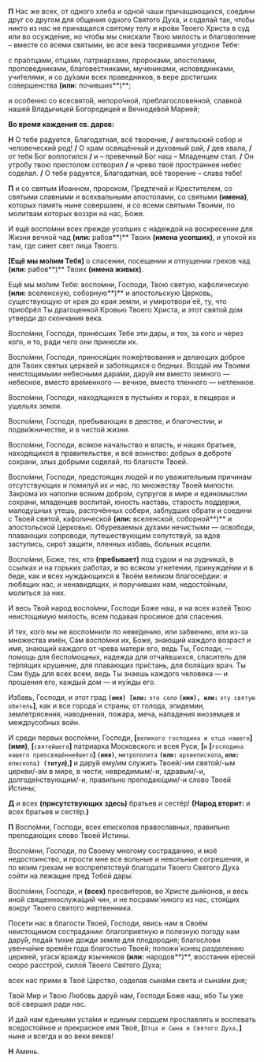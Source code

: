 **П** Нас же всех, от одного хлеба и одной чаши причащающихся, соедини друг со другом для общения одного Святого Духа, и соделай так, чтобы никто из нас не причащался святому телу и кро́ви Твоего Христа в суд или во осужде́ние, но чтобы мы снискали Твою милость и благоволение – вместе со всеми святыми, во все века творившими угодное Тебе:

с пра́отцами, отцами, патриархами, пророками, апостолами, проповедниками, благове́стниками, мучениками, исповедниками, учи́телями, и со ду́хами всех праведников, в вере достигших совершенства **(или:** почивших**)**;

и особенно со всесвято́й, непоро́чной, преблагослове́нной, славной нашей Владычицей Богородицей и Вечноде́вой Марией;

**Во время каждения св. даров:**

**Н** О тебе радуется, Благодатная, всё творение, **/** ангельский собор и человеческий род! **/** О храм освящённый и духовный рай, **/** дев хвала, **/** от тебя Бог воплотился **/** и – превечный Бог наш – Младенцем стал. **/** Он утробу твою престолом сотворил **/** и чрево твоё пространнее небес соделал. **/** О тебе радуется, Благодатная, всё творение – слава тебе!

**П** и со святым Иоанном, пророком, Предтечей и Крестителем, со святыми славными и всехвальными апостолами, со святыми **(имена)**, которых память ныне совершаем, и со всеми святыми Твоими, по молитвам которых воззри на нас, Боже.

И ещё воспо́мни всех прежде усопших с надеждой на воскресение для Жизни вечной чад **(или:** рабов**)** Твоих **(имена усопших)**, и упокой их там, где сияет свет лица Твоего.

**[**Ещё мы мо́лим Тебя**]** о спасении, посещении и отпущении грехов чад **(или:** рабов**)** Твоих **(имена живых)**.

Ещё мы мо́лим Тебя: воспо́мни, Господи, Твою святую, кафолическую **(или:** вселенскую, соборную**)** и апостольскую Церковь, существующую от края до края земли, и умиротвори́ её, ту, что приобрёл Ты драгоценной Кровью Твоего Христа, и этот святой дом утверди до скончания века.

Воспо́мни, Господи, принёсших Тебе эти дары, и тех, за кого и через кого, и то, ради чего они принесли их.

Воспо́мни, Господи, принося́щих поже́ртвования и делающих доброе для Твоих святых церквей и заботящихся о бедных. Воздай им Твоими неистощимыми небесными дара́ми, дару́й им вместо земного — небесное, вместо вре́менного — вечное, вместо тленного — нетленное.

Воспо́мни, Господи, находящихся в пусты́нях и гора́х, в пещерах и ущельях земли.

Воспо́мни, Господи, пребывающих в девстве, и благочестии, и подви́жничестве, и в чистой жизни.

Воспо́мни, Господи, всякое начальство и власть, и наших братьев, находящихся в правительстве, и всё воинство: добрых в доброте́ сохрани, злых добрыми соделай, по благости Твоей.

Воспо́мни, Господи, предстоящих людей и по уважительным причинам отсутствующих и помилуй их и нас, по множеству Твоей милости. Закрома́ их наполни всяким добро́м, супругов в мире и единомыслии сохрани, младенцев воспитай, юность наставь, старость поддержи, малоду́шных утешь, расточённых собери, заблудших обрати и соедини с Твоей святой, кафолической **(или:** вселенской, соборной**)** и апостольской Церковью. Обуреваемых ду́хами нечистыми — освободи, плавающих сопроводи, путешествующим сопутствуй, за вдов заступись, сиро́т защити, пленных избавь, больных исцели.

Воспо́мни, Боже, тех, кто **(**пребывает**)** под судом и на рудника́х, в ссылках и на горьких работах, и во всяком угнетении, принужде́нии и в беде, как и всех нуждающихся в Твоём великом благосе́рдии: и лю́бящих нас, и ненавидящих, и поручивших нам, недостойным, молиться за них.

И весь Твой народ воспо́мни, Господи Боже наш, и на всех излей Твою неистощимую милость, всем подавая просимое для спасения.

И тех, кого мы не воспо́мнили по неве́дению, или забвению, или из-за множества имён, Сам воспо́мни их, Боже, знающий каждого возраст и имя, знающий каждого от чрева матери его, ведь Ты, Господи, — помощь для беспо́мощных, надежда для отча́явшихся, спаситель для те́рпящих крушение, для плавающих при́стань, для боля́щих врач. Ты Сам будь для всех всем, ведь Ты знаешь каждого человека — и прошения его, каждый дом — и ну́жды его.

Избавь, Господи, и этот град **`(имя) [или:`** `это село` **`(имя), или:`** `эту святую обитель`**]**, как и все города́ и страны, от голода, эпидемии, землетрясения, наводнения, пожара, меча, нападения иноземцев и междоусобных войн.

И среди первых воспо́мни, Господи, **[**`великого господина и отца нашего`**]** **(имя)**, **[**`святейшего`**]** патриарха Московского и всея Руси, **[**`и` **[**`господина нашего преосвяще́ннейшего`**] `(имя)`**, `митрополита` **`(или:`** `архиепископа`**, `или:`** `епископа`**`) (титул`)**,**]** и дару́й ему/им служить Твоей/-им святой/-ым церкви/-а́м в мире, в чести, невредимым/-и, здравым/-и, долгоде́нствующим/-и, правильно преподаю́щим/-и слово Твоей Истины;

**Д** и всех **(**присутствующих здесь**)** братьев и сестёр! **(Народ вторит:** и всех братьев и сестёр.**)**

**П** Воспо́мни, Господи, всех епископов православных, правильно преподаю́щих слово Твоей Истины.

Воспо́мни, Господи, по Своему многому состраданию, и моё недостоинство, и прости мне все вольные и невольные согрешения, и по моим грехам не воспрепятствуй благодати Твоего Святого Духа сойти на лежащие пред Тобой дары́.

Воспо́мни, Господи, и **(**всех**)** пресви́теров, во Христе дья́конов, и весь иной священнослужа́щий чин, и не посрами́ никого из нас, стоя́щих вокруг Твоего святого жертвенника.

Посети нас в благости Твоей, Господи, явись нам в Своём неистощимом сострадании: благоприятную и полезную погоду нам дару́й, подай тихие дожди земле для плодородия; благослови увенча́ние времён года благостью Твоей; положи́ конец разделению церквей, угаси́ вражду язычников **(или:** народов**)**, восстания е́ресей скоро расстрой, силой Твоего Святого Духа;

всех нас прими в Твоё Царство, соделав сына́ми света и сына́ми дня;

Твой Мир и Твою Любовь дару́й нам, Господи Боже наш, ибо Ты уже всё свершил ради нас.

И дай нам едиными уста́ми и единым сердцем прославлять и воспевать вседостойное и прекрасное имя Твоё, **[**`Отца и Сына и Святого Духа,`**]** ныне и всегда и во веки веков!

**Н** Аминь.
